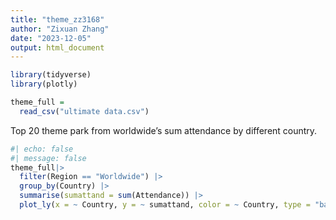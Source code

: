 ```yaml
---
title: "theme_zz3168"
author: "Zixuan Zhang"
date: "2023-12-05"
output: html_document
---
```

```r
library(tidyverse)
library(plotly)
```


```r
theme_full = 
  read_csv("ultimate data.csv")
```

Top 20 theme park from worldwide's sum attendance by different country.
```r
#| echo: false
#| message: false
theme_full|> 
  filter(Region == "Worldwide") |> 
  group_by(Country) |> 
  summarise(sumattand = sum(Attendance)) |> 
  plot_ly(x = ~ Country, y = ~ sumattand, color = ~ Country, type = "bar", colors = "viridis", alpha = 0.5) 
```


```r

```

